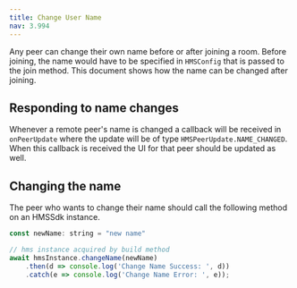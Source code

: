 ```yaml
---
title: Change User Name
nav: 3.994
---
```


Any peer can change their own name before or after joining a room. Before joining, the name would have to be specified in `HMSConfig` that is passed 
to the join method. This document shows how the name can be changed after joining.

## Responding to name changes
Whenever a remote peer's name is changed a callback will be received in `onPeerUpdate` where the update will be of type `HMSPeerUpdate.NAME_CHANGED`.
When this callback is received the UI for that peer should be updated as well.

## Changing the name
The peer who wants to change their name should call the following method on an HMSSdk instance.

```js
const newName: string = "new name"

// hms instance acquired by build method
await hmsInstance.changeName(newName)
    .then(d => console.log('Change Name Success: ', d))
    .catch(e => console.log('Change Name Error: ', e));
```
